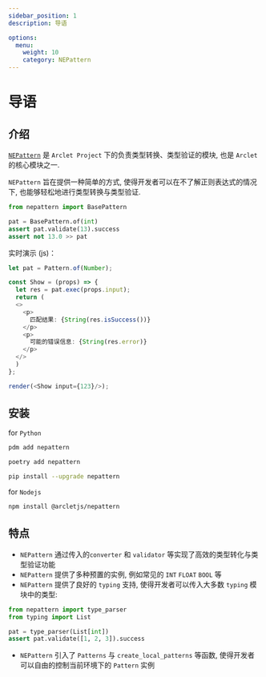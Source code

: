 ```yaml
---
sidebar_position: 1
description: 导语

options:
  menu:
    weight: 10
    category: NEPattern
---
```



# 导语

## 介绍

[`NEPattern`](https://github.com/ArcletProject/NEPattern) 是 `Arclet Project` 下的负责类型转换、类型验证的模块, 也是 `Arclet` 的核心模块之一.

`NEPattern` 旨在提供一种简单的方式, 使得开发者可以在不了解正则表达式的情况下, 也能够轻松地进行类型转换与类型验证.

```python
from nepattern import BasePattern

pat = BasePattern.of(int)
assert pat.validate(13).success
assert not 13.0 >> pat
```

实时演示 (js)：

```typescript jsx live noInline title="实时演示"
let pat = Pattern.of(Number);

const Show = (props) => {
  let res = pat.exec(props.input);
  return (
  <>
    <p>
      匹配结果: {String(res.isSuccess())}
    </p>
    <p>
      可能的错误信息: {String(res.error)}
    </p>
  </>
  )
};

render(<Show input={123}/>);
```


## 安装
for `Python`

<Tabs>

<TabItem value="pdm" label="pdm">

```bash
pdm add nepattern
```

</TabItem>
<TabItem value="poetry" label="poetry">

```bash
poetry add nepattern
```

</TabItem>
<TabItem value="pip" label="pip">

```bash
pip install --upgrade nepattern
```

</TabItem>

</Tabs>


for `Nodejs`
```bash
npm install @arcletjs/nepattern
```

## 特点

- `NEPattern` 通过传入的`converter` 和 `validator` 等实现了高效的类型转化与类型验证功能
- `NEPattern` 提供了多种预置的实例, 例如常见的 `INT` `FLOAT` `BOOL` 等
- `NEPattern` 提供了良好的 `typing` 支持, 使得开发者可以传入大多数 `typing` 模块中的类型:
```python
from nepattern import type_parser
from typing import List

pat = type_parser(List[int])
assert pat.validate([1, 2, 3]).success
```
- `NEPattern` 引入了 `Patterns` 与 `create_local_patterns` 等函数, 使得开发者可以自由的控制当前环境下的 `Pattern` 实例

